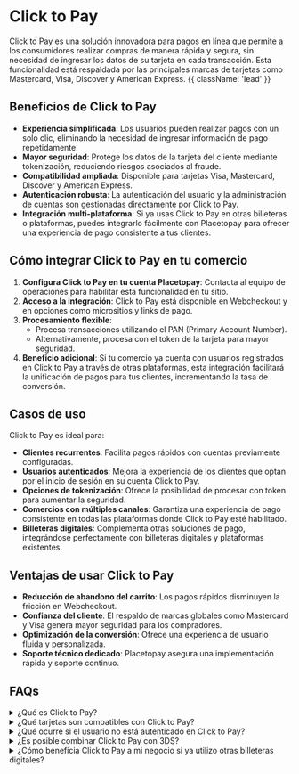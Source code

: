 

# Click to Pay

Click to Pay es una solución innovadora para pagos en línea que permite a los consumidores realizar compras de manera rápida y segura, sin necesidad de ingresar los datos de su tarjeta en cada transacción. Esta funcionalidad está respaldada por las principales marcas de tarjetas como Mastercard, Visa, Discover y American Express. {{ className: 'lead' }}

## Beneficios de Click to Pay

- **Experiencia simplificada**: Los usuarios pueden realizar pagos con un solo clic, eliminando la necesidad de ingresar información de pago repetidamente.
- **Mayor seguridad**: Protege los datos de la tarjeta del cliente mediante tokenización, reduciendo riesgos asociados al fraude.
- **Compatibilidad ampliada**: Disponible para tarjetas Visa, Mastercard, Discover y American Express.
- **Autenticación robusta**: La autenticación del usuario y la administración de cuentas son gestionadas directamente por Click to Pay.
- **Integración multi-plataforma**: Si ya usas Click to Pay en otras billeteras o plataformas, puedes integrarlo fácilmente con Placetopay para ofrecer una experiencia de pago consistente a tus clientes.

## Cómo integrar Click to Pay en tu comercio

1. **Configura Click to Pay en tu cuenta Placetopay**: Contacta al equipo de operaciones para habilitar esta funcionalidad en tu sitio.
2. **Acceso a la integración**: Click to Pay está disponible en Webcheckout y en opciones como micrositios y links de pago.
3. **Procesamiento flexible**:
   - Procesa transacciones utilizando el PAN (Primary Account Number).
   - Alternativamente, procesa con el token de la tarjeta para mayor seguridad.
4. **Beneficio adicional**: Si tu comercio ya cuenta con usuarios registrados en Click to Pay a través de otras plataformas, esta integración facilitará la unificación de pagos para tus clientes, incrementando la tasa de conversión.

## Casos de uso

Click to Pay es ideal para:
- **Clientes recurrentes**: Facilita pagos rápidos con cuentas previamente configuradas.
- **Usuarios autenticados**: Mejora la experiencia de los clientes que optan por el inicio de sesión en su cuenta Click to Pay.
- **Opciones de tokenización**: Ofrece la posibilidad de procesar con token para aumentar la seguridad.
- **Comercios con múltiples canales**: Garantiza una experiencia de pago consistente en todas las plataformas donde Click to Pay esté habilitado.
- **Billeteras digitales**: Complementa otras soluciones de pago, integrándose perfectamente con billeteras digitales y plataformas existentes.

## Ventajas de usar Click to Pay

- **Reducción de abandono del carrito**: Los pagos rápidos disminuyen la fricción en Webcheckout.
- **Confianza del cliente**: El respaldo de marcas globales como Mastercard y Visa genera mayor seguridad para los compradores.
- **Optimización de la conversión**: Ofrece una experiencia de usuario fluida y personalizada.
- **Soporte técnico dedicado**: Placetopay asegura una implementación rápida y soporte continuo.

## FAQs

<details>
<summary>¿Qué es Click to Pay?</summary>
<p>Click to Pay es una solución de pago en línea que permite a los usuarios almacenar información de sus tarjetas para realizar compras rápidas y seguras sin necesidad de ingresarla manualmente en cada transacción.</p>
</details>

<details>
<summary>¿Qué tarjetas son compatibles con Click to Pay?</summary>
<p>Click to Pay es compatible con tarjetas Mastercard, Visa, Discover y American Express.</p>
</details>

<details>
<summary>¿Qué ocurre si el usuario no está autenticado en Click to Pay?</summary>
<p>En este caso, la transacción se procesará utilizando el número completo de la tarjeta (FPAN).</p>
</details>

<details>
<summary>¿Es posible combinar Click to Pay con 3DS?</summary>
<p>Sí, Click to Pay puede combinarse con 3D Secure para mejorar la autenticación en las transacciones, tanto utilizando el PAN como el token de la tarjeta.</p>
</details>

<details>
<summary>¿Cómo beneficia Click to Pay a mi negocio si ya utilizo otras billeteras digitales?</summary>
<p>Click to Pay complementa tus soluciones de pago existentes, ofreciendo una opción segura y reconocida globalmente. Además, su integración con Placetopay facilita la unificación de métodos de pago, mejorando la experiencia del cliente y aumentando las tasas de conversión.</p>
</details>
